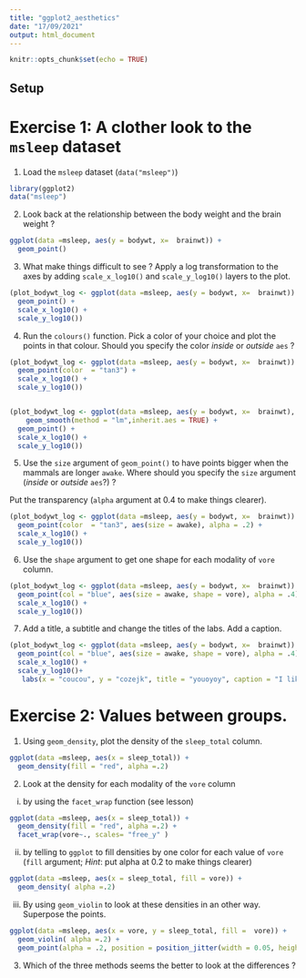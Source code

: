 ```yaml
---
title: "ggplot2_aesthetics"
date: "17/09/2021"
output: html_document
---
```


```r
knitr::opts_chunk$set(echo = TRUE)
```

## Setup



# Exercise 1: A clother look to the `msleep` dataset

1. Load the `msleep` dataset (`data("msleep")`)

```r
library(ggplot2)
data("msleep")
```


2. Look back at the relationship between the body weight and the brain weight ?


```r

ggplot(data =msleep, aes(y = bodywt, x=  brainwt)) +
  geom_point()

```

3. What make things difficult to see ? Apply a log transformation to the axes by adding `scale_x_log10()` and `scale_y_log10()` layers to the plot.

```r

(plot_bodywt_log <- ggplot(data =msleep, aes(y = bodywt, x=  brainwt)) +
  geom_point() +
  scale_x_log10() +
  scale_y_log10())


```

4. Run the `colours()` function. Pick a color of your choice and plot the points in that colour. Should you specify the color *inside* or *outside* ` aes` ? 

```r
(plot_bodywt_log <- ggplot(data =msleep, aes(y = bodywt, x=  brainwt)) +
  geom_point(color  = "tan3") +
  scale_x_log10() +
  scale_y_log10())


(plot_bodywt_log <- ggplot(data =msleep, aes(y = bodywt, x=  brainwt), col = "tan3") +
    geom_smooth(method = "lm",inherit.aes = TRUE) +
  geom_point() +
  scale_x_log10() +
  scale_y_log10())

```

5. Use the `size` argument of `geom_point()` to have points bigger when the mammals are longer `awake`. Where should you specify the `size` argument (*inside* or *outside* `aes`?) ?

Put the transparency (`alpha` argument at 0.4 to make things clearer).
```r
(plot_bodywt_log <- ggplot(data =msleep, aes(y = bodywt, x=  brainwt)) +
  geom_point(color  = "tan3", aes(size = awake), alpha = .2) +
  scale_x_log10() +
  scale_y_log10())


```

6. Use the `shape` argument to get one shape for each modality of `vore` column.

```r

(plot_bodywt_log <- ggplot(data =msleep, aes(y = bodywt, x=  brainwt)) +
  geom_point(col = "blue", aes(size = awake, shape = vore), alpha = .4) +
  scale_x_log10() +
  scale_y_log10())

```

7. Add a title, a subtitle and change the titles of the labs. Add a caption.
 
```r

(plot_bodywt_log <- ggplot(data =msleep, aes(y = bodywt, x=  brainwt)) +
  geom_point(col = "blue", aes(size = awake, shape = vore), alpha = .4) +
  scale_x_log10() +
  scale_y_log10()+
   labs(x = "coucou", y = "cozejk", title = "youoyoy", caption = "I like to eat"))

```


# Exercise 2: Values between groups.

1. Using `geom_density`, plot the density of the `sleep_total` column. 

```r

ggplot(data =msleep, aes(x = sleep_total)) +
  geom_density(fill = "red", alpha =.2)

```

2. Look at the density for each modality of the `vore` column

i) by using the `facet_wrap` function (see lesson)
```r

ggplot(data =msleep, aes(x = sleep_total)) +
  geom_density(fill = "red", alpha =.2) +
  facet_wrap(vore~., scales= "free_y" )
```

ii) by telling to `ggplot` to fill densities by one color for each value of `vore` (`fill` argument; *Hint*: put alpha at 0.2 to make things clearer)
```r

ggplot(data =msleep, aes(x = sleep_total, fill = vore)) +
  geom_density( alpha =.2) 
```

iii) By using `geom_violin` to look at these densities in an other way. Superpose the points. 

```r
ggplot(data =msleep, aes(x = vore, y = sleep_total, fill =  vore)) +
  geom_violin( alpha =.2) +
  geom_point(alpha = .2, position = position_jitter(width = 0.05, height = 0))

```

3. Which of the three methods seems the better to look at the differences ?

